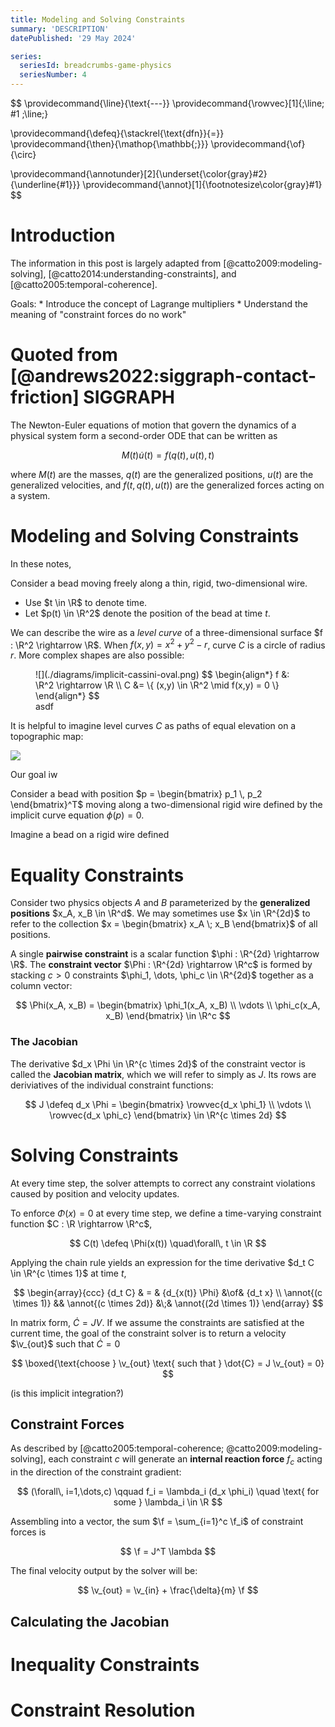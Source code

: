 ```yaml
---
title: Modeling and Solving Constraints
summary: 'DESCRIPTION'
datePublished: '29 May 2024'

series:
  seriesId: breadcrumbs-game-physics
  seriesNumber: 4
---
```



$$
\providecommand{\line}{\text{---}}
\providecommand{\rowvec}[1]{\;\line\; #1 \;\line\;}

\providecommand{\defeq}{\stackrel{\text{dfn}}{=}}
\providecommand{\then}{\mathop{\mathbb{;}}}
\providecommand{\of}{\circ}

\providecommand{\annotunder}[2]{\underset{\color{gray}#2}{\underline{#1}}}
\providecommand{\annot}[1]{\footnotesize\color{gray}#1}
$$

# Introduction

The information in this post is largely adapted from [@catto2009:modeling-solving], [@catto2014:understanding-constraints], and [@catto2005:temporal-coherence].

<PostContent>
  <SeriesSummary />
</PostContent>

<TodoBlock>
Goals:
* Introduce the concept of Lagrange multipliers
* Understand the meaning of "constraint forces do no work"
</TodoBlock>

# Quoted from [@andrews2022:siggraph-contact-friction] SIGGRAPH

<ExactQuote>The Newton-Euler equations of motion that govern the dynamics of a physical system form a second-order ODE that can be written as</ExactQuote>

$$
M(t) \dot{u}(t) = f(q(t), u(t), t)
$$

where $M(t)$ are the masses, $q(t)$ are the generalized positions, $u(t)$ are the generalized velocities, and $f(t, q(t), u(t))$ are the generalized forces acting on a system.

# Modeling and Solving Constraints

In these notes, 


Consider a bead moving freely along a thin, rigid, two-dimensional wire.

* Use $t \in \R$ to denote time.
* Let $p(t) \in \R^2$ denote the position of the bead at time $t$.

We can describe the wire as a *level curve* of a three-dimensional surface $f : \R^2 \rightarrow \R$.  When $f(x,y) = x^2 + y^2 - r$, curve $C$ is a circle of radius $r$.  More complex shapes are also possible:

<Figure>
  <FigContent ncols={"foo"}>
    <SubFigure>
    ![](./diagrams/implicit-cassini-oval.png)
    </SubFigure>
    <SubFigure>
    $$
    \begin{align*}
    f &: \R^2 \rightarrow \R \\
    C &= \{ (x,y) \in \R^2 \mid f(x,y) = 0 \}
    \end{align*}
    $$
    </SubFigure>
  </FigContent>
  <FigCaption>
    asdf
  </FigCaption>
</Figure>

It is helpful to imagine level curves $C$ as paths of equal elevation on a topographic map:

![](./images/topographic-map.jpg)

Our goal iw 

Consider a bead with position $p = \begin{bmatrix} p_1 \, p_2 \end{bmatrix}^T$ moving along a two-dimensional rigid wire defined by the implicit curve equation $\phi(p) = 0$.


Imagine a bead on a rigid wire defined 

# Equality Constraints

Consider two physics objects $A$ and $B$ parameterized by the **generalized positions** $x_A, x_B \in \R^d$.  We may sometimes use $x \in \R^{2d}$ to refer to the collection $x = \begin{bmatrix} x_A \; x_B \end{bmatrix}$ of all positions.

A single **pairwise constraint** is a scalar function $\phi : \R^{2d} \rightarrow \R$.  The **constraint vector** $\Phi : \R^{2d} \rightarrow \R^c$ is formed by stacking $c > 0$ constraints $\phi_1, \dots, \phi_c \in \R^{2d}$ together as a column vector:

$$
\Phi(x_A, x_B) =
\begin{bmatrix}
\phi_1(x_A, x_B) \\
\vdots           \\
\phi_c(x_A, x_B)
\end{bmatrix}
\in \R^c
$$

### The Jacobian

The derivative $d_x \Phi \in \R^{c \times 2d}$ of the constraint vector is called the **Jacobian matrix**, which we will refer to simply as $J$.  Its rows are deriviatives of the individual constraint functions:

$$
J \defeq d_x \Phi =
\begin{bmatrix}
\rowvec{d_x \phi_1} \\
\vdots \\
\rowvec{d_x \phi_c}
\end{bmatrix}
\in \R^{c \times 2d}
$$

# Solving Constraints

At every time step, the solver attempts to correct any constraint violations caused by position and velocity updates.  

To enforce $\Phi(x) = 0$ at every time step, we define a time-varying constraint function $C : \R \rightarrow \R^c$,

$$
C(t) \defeq \Phi(x(t)) \quad\forall\, t \in \R
$$

Applying the chain rule yields an expression for the time derivative $d_t C \in \R^{c \times 1}$ at time $t$,

$$
\begin{array}{ccc}
{d_t C} & = & {d_{x(t)} \Phi} &\of& {d_t x} \\
\annot{(c \times 1)} && \annot{(c \times 2d)} &\;& \annot{(2d \times 1)}
\end{array}
$$

In matrix form, $\dot{C} = J V$.  If we assume the constraints are satisfied at the current time, the goal of the constraint solver is to return a velocity $\v_{out}$ such that $\dot{C} = 0$

$$
\boxed{\text{choose } \v_{out} \text{ such that } \dot{C} = J \v_{out} = 0}
$$

<TodoBlock>(is this implicit integration?)</TodoBlock>

## Constraint Forces

As described by [@catto2005:temporal-coherence; @catto2009:modeling-solving], each constraint $c$ will generate an **internal reaction force** $f_c$ acting in the direction of the constraint gradient:

$$
(\forall\, i=1,\dots,c)
\qquad
f_i = \lambda_i (d_x \phi_i) \quad \text{ for some } \lambda_i \in \R
$$

Assembling into a vector, the sum $\f = \sum_{i=1}^c \f_i$ of constraint forces is

$$
\f = J^T \lambda
$$

The final velocity output by the solver will be:

$$
\v_{out} = \v_{in} + \frac{\delta}{m} \f
$$



## Calculating the Jacobian

# Inequality Constraints

# Constraint Resolution